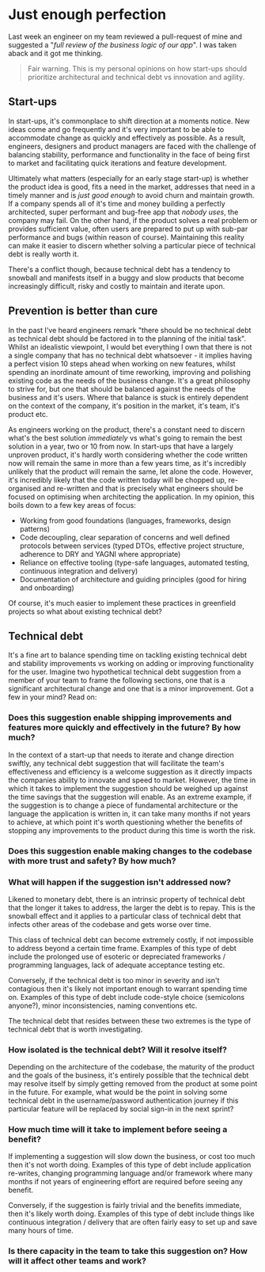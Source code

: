 
# Just enough perfection

Last week an engineer on my team reviewed a pull-request of mine and suggested a "_full review of the business logic of our app_". I was taken aback and it got me thinking.

> Fair warning. This is my personal opinions on how start-ups should prioritize architectural and technical debt vs innovation and agility.

## Start-ups

In start-ups, it's commonplace to shift direction at a moments notice. New ideas come and go frequently and it's very important to be able to accommodate change as quickly and effectively as possible. As a result, engineers, designers and product managers are faced with the challenge of balancing stability, performance and functionality in the face of being first to market and facilitating quick iterations and feature development.

Ultimately what matters (especially for an early stage start-up) is whether the product idea is good, fits a need in the market, addresses that need in a timely manner and is _just good enough_ to avoid churn and maintain growth. If a company spends all of it's time and money building a perfectly architected, super performant and bug-free app that _nobody uses_, the company may fail. On the other hand, if the product solves a real problem or provides sufficient value, often users are prepared to put up with sub-par performance and bugs (within reason of course). Maintaining this reality can make it easier to discern whether solving a particular piece of technical debt is really worth it.

There's a conflict though, because technical debt has a tendency to snowball and manifests itself in a buggy and slow products that become increasingly difficult, risky and costly to maintain and iterate upon.

## Prevention is better than cure

In the past I've heard engineers remark "there should be no technical debt as technical debt should be factored in to the planning of the initial task". Whilst an idealistic viewpoint, I would bet everything I own that there is not a single company that has no technical debt whatsoever - it implies having a perfect vision 10 steps ahead when working on new features, whilst spending an inordinate amount of time reworking, improving and polishing existing code as the needs of the business change. It's a great philosophy to strive for, but one that should be balanced against the needs of the business and it's users. Where that balance is stuck is entirely dependent on the context of the company, it's position in the market, it's team, it's product etc.

As engineers working on the product, there's a constant need to discern what's the best solution _immediately_ vs what's going to remain the best solution in a year, two or 10 from now. In start-ups that have a largely unproven product, it's hardly worth considering whether the code written now will remain the same in more than a few years time, as it's incredibly unlikely that the product will remain the same, let alone the code. However, it's incredibly likely that the code written today will be chopped up, re-organised and re-written and that is precisely what engineers should be focused on optimising when architecting the application. In my opinion, this boils down to a few key areas of focus:

- Working from good foundations (languages, frameworks, design patterns)
- Code decoupling, clear separation of concerns and well defined protocols between services (typed DTOs, effective project structure, adherence to DRY and YAGNI where appropriate)
- Reliance on effective tooling (type-safe languages, automated testing, continuous integration and delivery)
- Documentation of architecture and guiding principles (good for hiring and onboarding)

Of course, it's much easier to implement these practices in greenfield projects so what about existing technical debt?

## Technical debt

It's a fine art to balance spending time on tackling existing technical debt and stability improvements vs working on adding or improving functionality for the user. Imagine two hypothetical technical debt suggestion from a member of your team to frame the following sections, one that is a significant architectural change and one that is a minor improvement. Got a few in your mind? Read on:

### Does this suggestion enable shipping improvements and features more quickly and effectively in the future? By how much?

In the context of a start-up that needs to iterate and change direction swiftly, any technical debt suggestion that will facilitate the team's effectiveness and efficiency is a welcome suggestion as it directly impacts the companies ability to innovate and speed to market. However, the time in which it takes to implement the suggestion should be weighed up against the time savings that the suggestion will enable. As an extreme example, if the suggestion is to change a piece of fundamental architecture or the language the application is written in, it can take many months if not years to achieve, at which point it's worth questioning whether the benefits of stopping any improvements to the product during this time is worth the risk.

### Does this suggestion enable making changes to the codebase with more trust and safety? By how much?

### What will happen if the suggestion isn't addressed now?

Likened to monetary debt, there is an intrinsic property of technical debt that the longer it takes to address, the larger the debt is to repay. This is the snowball effect and it applies to a particular class of technical debt that infects other areas of the codebase and gets worse over time.

This class of technical debt can become extremely costly, if not impossible to address beyond a certain time frame. Examples of this type of debt include the prolonged use of esoteric or depreciated frameworks / programming languages, lack of adequate acceptance testing etc.

Conversely, if the technical debt is too minor in severity and isn't contagious then it's likely not important enough to warrant spending time on. Examples of this type of debt include code-style choice (semicolons anyone?), minor inconsistencies, naming conventions etc.

The technical debt that resides between these two extremes is the type of technical debt that is worth investigating.

### How isolated is the technical debt? Will it resolve itself?

Depending on the architecture of the codebase, the maturity of the product and the goals of the business, it's entirely possible that the technical debt may resolve itself by simply getting removed from the product at some point in the future. For example, what would be the point in solving some technical debt in the username/password authentication journey if this particular feature will be replaced by social sign-in in the next sprint?

### How much time will it take to implement before seeing a benefit?

If implementing a suggestion will slow down the business, or cost too much then it's not worth doing. Examples of this type of debt include application re-writes, changing programming language and/or framework where many months if not years of engineering effort are required before seeing any benefit.

Conversely, if the suggestion is fairly trivial and the benefits immediate, then it's likely worth doing. Examples of this type of debt include things like continuous integration / delivery that are often fairly easy to set up and save many hours of time.

### Is there capacity in the team to take this suggestion on? How will it affect other teams and work?
